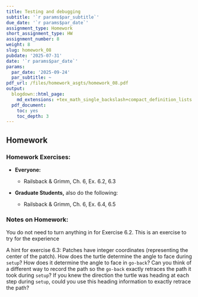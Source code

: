 ```yaml
---
title: Testing and debugging
subtitle: '`r params$par_subtitle`'
due_date: '`r params$par_date`'
assignment_type: Homework
short_assignment_type: HW
assignment_number: 8
weight: 8
slug: homework_08
pubdate: '2025-07-31'
date: '`r params$par_date`'
params:
  par_date: '2025-09-24'
  par_subtitle: ~
pdf_url: /files/homework_asgts/homework_08.pdf
output:
  blogdown::html_page:
    md_extensions: +tex_math_single_backslash+compact_definition_lists
  pdf_document:
    toc: yes
    toc_depth: 3
---
```

## Homework

### Homework Exercises:

* **Everyone:**



  * Railsback & Grimm, Ch. 6, Ex. 6.2, 6.3

* **Graduate Students,** also do the following:



  * Railsback & Grimm, Ch. 6, Ex. 6.4, 6.5

### Notes on Homework:


You do not need to turn anything in for Exercise 6.2. This is an exercise to try for the experience

A hint for exercise 6.3:  Patches have integer coordinates (representing the center of the patch). How does the turtle determine the angle to face during `setup`? How does it determine the angle to face in `go-back`? Can you think of a different way to record the path so the `go-back` exactly retraces the path it took during `setup`? If you knew the direction the turtle was heading at each step during `setup`, could you use this heading information to exactly retrace the path?